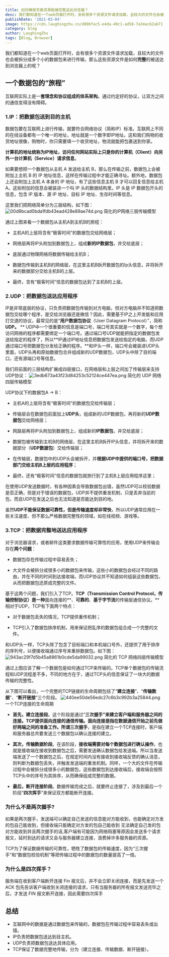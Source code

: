```yaml
---
title: 如何确保页面资源能被完整送达浏览器？
desc: 我们都知道在一个web页面打开时，会有很多个资源文件请求加载，且较大的文件也会被拆分成多个小的数据包来进行传输，那么这些资源文件是如何完整的被送达到浏览器上的呢？
publishDate: '2021-03-04'
image: https://cdn.laughingzhu.cn/d80bfac5-e4da-49c1-ad58-7a34ac62ab71.png
category: blog
author: LaughingZhu
tags: [Blog, Browser]
---
```


我们都知道在一个web页面打开时，会有很多个资源文件请求加载，且较大的文件也会被拆分成多个小的数据包来进行传输，那么这些资源文件是如何**完整**的被送达到浏览器上的呢？

## 一个数据包的“旅程”

互联网实际上是一**套理念和协议组成的体系架构**。通过约定好的协议，让双方之间的通信变得没有障碍。

### 1.IP：把数据包送到目的主机

数据包要在互联网上进行传输，就要符合网络协议（简称IP）标准。互联网上不同的在线设备都有一个唯一的地址，地址就是一个数字即IP地址。这和我们购物的收货地址很像，购物时，你只需要填一个收货地址，物流就能把包裹送到你家。

**计算机的地址统称为IP地址，访问任何网站实际上只是你的计算机（Client）向另外一台计算机（Service）请求信息**。

如果要想把一个数据包从主机 A 发送给主机 B，那么在传输之前，数据包上会被附加上主机 B 的 IP 地址信息，这样在传输过程中才能正确寻址。额外地，数据包上还会附加上主机 A 本身的 IP 地址，有了这些信息主机 B 才可以回复信息给主机 A。这些附加的信息会被装进一个叫 IP 头的数据结构里。IP 头是 IP 数据包开头的信息，包含 IP 版本、源 IP 地址、目标 IP 地址、生存时间等信息。

这里我们把网络简单分为三层结构，如下图：
![00d9bcad0bda1fdb43ead428e89ae74d.png](https://cdn.laughingzhu.cn/00d9bcad0bda1fdb43ead428e89ae74d.png)
简化的iP网络三层传输模型

通过上图来看一个数据包从主机A到主机B的旅程：

- 主机A的上层将含有“极客时间”的数据包交给网络层；

- 网络层再将IP头附加到数据包上，组成**新的IP数据包**，并交给底层；

- 底层通过物理网络将数据传输给主机B；

- 数据包传输到主机B的网络层，在这里主机B拆开数据包的Ip头信息，并将拆开来的数据部分交给主机B的上层。

- 最终，含有“极客时间”信息的数据包达到了主机B的上层。

### 2.UDP：把数据包送达应用程序

IP是非常底层的协议，只负责把数据包传输到对方电脑，但对方电脑并不知道把数据包交给哪个程序，是交给浏览器还是微信？因此，需要基于IP之上开发能和应用打交道的协议，最常见的是“**用户数据包协议**（User Datagram Protocol）”，简称**UDP。**
**
UDP中一个很重要的信息是端口号，端口号其实就是一个数字，每个想访问网络的程序都需要绑定一个端口号。通过端口号UDP就能把指定的数据包发送给指定的程序了，所以**IP通过IP地址信息把数据包发送给指定的电脑，而UDP通过端口号把数据包分发给正确的程序。\*\*和IP头一样，端口号会被装进UDP头里面，UDP头再和原始数据包合并组成新的UDP数据包，UDP头中除了目的端口，还有源端口号等信息。

我们将前面的三层结构扩展成四层接口，在网络层和上层之间加了传输层来支持UDP协议：
![3edb673a43f23d84253c52124ce447ea.png](https://cdn.laughingzhu.cn/3edb673a43f23d84253c52124ce447ea.png)
简化的 UDP 网络四层传输模型

UDP协议下的数据包A -> B：

- 主机A的上层将含有“极客时间”的数据包交给传输层；

- 传输层会在数据包前面加上**UDP头**，组成新的UDP数据包，再将新的**UDP数据包**交给网络层；

- 网路层再将IP头附加到数据包上，组成新的**IP数据包**，并交给底层；

- 数据包被传输到主机B的网络层，在这里主机B拆开IP头信息，并将拆开来的数据部分（**UDP数据包**）交给传输层；

- 在传输层，数据包中的UDP头会被拆开，并**根据UDP中提供的端口号，把数据部门交给主机B上层的应用程序**；

- 最终，还有“极客时间”信息的数据包就旅行到了主机B上层应用程序这里；

在使用UDP发送数据时，有各种因素会导致数据包出错，虽然UDP可以校验数据是否正确，但是对于错误的数据包，UDP并不提供重发机制，只是丢弃当前的包，而且UDP在发送之后也无法知道是否能达到目的地。

虽然**UDP不能保证数据可靠性，但是传输速度却非常快**，所以UDP通常应用在一些关注速度、但不那么严格数据完整性的领域，如在线视频、游戏等。

### 3.TCP：把数据完整地送达应用程序

对于浏览器请求，或者邮件这类要求数据传输可靠性的应用，使用UDP来传输会存在**两个问题**：

- 数据包存在传输过程中容易丢失；

- 大文件会被拆分成很多小的数据包来传输，这些小的数据包会经过不同的路由，并在不同的时间到达接收端，而UDP协议并不知道如何组装这些数据包，从而把数据包还原成完整的文件。

基于这两个问题，我们引入了TCP。**TCP（Transmission Control Protocol，传输控制协议）是一种**面向连接的**、**可靠的**、**基于字节流**的传输层通信协议。**相对于UDP，TCP有下面两个特点：

- 对于数据包丢失的情况，TCP提供重传机制；

- TCP引入了数据包排序机制，用来保证把乱序的数据包组合成一个完整的文件。

和UDP头一样，TCP头除了包含了目标端口和本机端口号外，还提供了用于排序的序列号，以便接收端通过序号来重排数据包。如下图：
![943ac29f7d5b45a8861b0cde5da99032.png](https://cdn.laughingzhu.cn/943ac29f7d5b45a8861b0cde5da99032.png)
简化的 TCP 网络四层传输模型

通过上图应该了解一个数据包是如何通过TCP来传输的。TCP单个数据包的传输流程和UDP流程差不多，不同的地方在于，通过TCP头的信息保证了一块大的数据传输的完整性。

从下图可以看出，一个完整的TCP链接的生命周期包括了“**建立连接**”、“**传输数据**”、“**断开链接**”三个阶段。
![440ee50de56edc27c6b3c992b3a25844.png](https://cdn.laughingzhu.cn/440ee50de56edc27c6b3c992b3a25844.png)一个TCP连接的生命周期

- **首先，建立连接段**。这个阶段是通过“**三次握手”**来建立客户端和服务器之间的连接。TCP提供面向连接的通信传输。**面向连接**是指在数据通信开始之前先做好两端之间的准备工作。所谓**三次握手**，是指在建立一个TCP连接时，客户端和服务器总共要发送三个数据包以确认连接的建立。

- **其次，传输数据阶段**。在该阶段，**接收端需要对每个数据包进行确认操作**。也就是接收端在接收到数据包之后，需要发送确认数据包给发送端。所以当发送端发送了一个数据包之后，在规定时间内没有接收到接收端反馈的确认消息，则判断为数据包丢失，并触发发送端的重发机制。同样，一个大的文件在传输过程中会被拆分成很多小的数据包，这些数据包到达接收端后，接收端会按照TCP头中的序号为其排序，从而确保组成完整的数据。

- **最后，断开连接阶段**。数据传输完成之后，就要终止连接了，涉及到最后一个阶段“**四次挥手**”来保证双方都能断开连接。

### 为什么不是两次握手?

如果是两次握手，发送端可以确定自己发送的信息能对方能收到，也能确定对方发的包自己能收到，但接收端只能确定对方发的包自己能收到 无法确定自己发的包对方能收到并且两次握手的话,客户端有可能因为网络阻塞等原因会发送多个请求报文，延时到达的请求又会与服务器建立连接，浪费掉许多服务器的资源。

TCP为了保证数据传输的可靠性，牺牲了数据包的传输速度，因为“三次握手”和“数据包校验机制”等把传输过程中的数据包的数量提高了一倍。

### 为什么是四次挥手？

服务端在收到客户端断开连接 Fin 报文后，并不会立即关闭连接，而是先发送一个 ACK 包先告诉客户端收到关闭连接的请求，只有当服务器的所有报文发送完毕之后，才发送 FIN 报文断开连接，因此需要四次挥手

## 总结

- 互联网中的数据是通过数据包来传输的，数据包在传输过程中容易丢失或出错。
- IP负责把数据包送达到目主机。
- UDP负责把数据包送达具体应用。
- TCP保证了数据完整地传输，分为（建立连接、传输数据、断开链接）。
